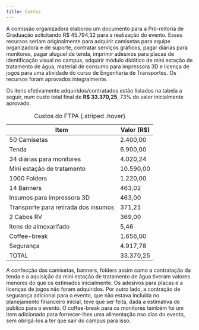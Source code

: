 ```yaml
---
title: Custos
---
```


A comissão organizadora elaborou um documento para a Pró-reitoria de Graduação solicitando R$ 45.794,32 para a realização do evento. Esses recursos seriam originalmente para adquirir camisetas para equipe organizadora e de suporte, contratar serviços gráficos, pagar diárias para monitores, pagar aluguel de tenda, imprimir adesivos para  placas de identificação visual no campus, adquirir módulo didático de mini estação de tratamento de água, material de consumo para impressora 3D e licença de jogos para uma atividade do curso de Engenharia de Transportes. Os recursos foram aprovados integralmente.

Os itens efetivamente adquiridos/contratados estão listados na tabela a seguir, num custo total final de **R$ 33.370,25**, 73% do valor inicialmente aprovado.

| Item  | Valor (R$)  |
|--------|--------|
| 50 Camisetas  | 2.400,00   |
| Tenda   | 6.900,00   |
| 34 diárias para monitores |  4.020,24   |
| Mini estação de tratamento |  10.590,00   |
| 1000 Folders |  1.220,00   |
| 14 Banners |  463,02   |
| Insumos para impressora 3D | 463,00   |
| Transporte para retirada dos insumos |  371,21   |
| 2 Cabos RV |  369,00   |
| Itens de almoxarifado|  5,46   |
| Coffee-break | 1.656,00   |
| Segurança |  4.917,78   |
| TOTAL | 33.370,25 |
: Custos do FTPA {.striped .hover}

A confecção das camisetas, banners, folders assim como a contratação da tenda e a aquisição da mini estação de tratamento de água tiveram valores menores do que os estimados inicialmente. Os adesivos para placas e a licenças de jogos não foram adquiridos. Por outro lado, a contração de segurança adicional para o evento, que não estava incluída no planejamento financeiro inicial, teve que ser feita, dada a estimativa de público para o evento. O coffee-break para os monitores também foi um item adicionado para fornecer-lhes uma alimentação nso dias do evento, sem obrigá-los a ter que sair do campus para isso.